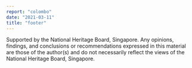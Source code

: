 ```yaml
---
report: "colombo"
date: "2021-03-11"
title: "footer"
---
```


Supported by the National Heritage Board, Singapore. Any opinions, findings, and conclusions or recommendations expressed in this material are those of the author(s) and do not necessarily reflect the views of the National Heritage Board, Singapore.
